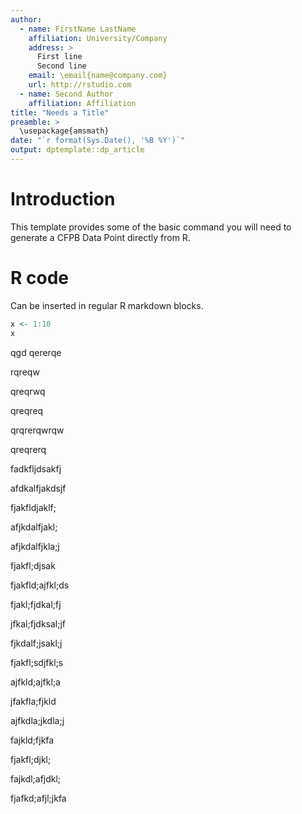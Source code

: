 ```yaml
---
author:
  - name: FirstName LastName
    affiliation: University/Company
    address: >
      First line
      Second line
    email: \email{name@company.com}
    url: http://rstudio.com
  - name: Second Author
    affiliation: Affiliation
title: "Needs a Title"
preamble: >
  \usepackage{amsmath}
date: "`r format(Sys.Date(), '%B %Y')`"
output: dptemplate::dp_article
---
```


# Introduction

This template provides some of the basic command you will need to generate a CFPB Data Point directly from R.

# R code

Can be inserted in regular R markdown blocks.

```r
x <- 1:10
x
```

qgd
qererqe

rqreqw

qreqrwq

qreqreq

qrqrerqwrqw


qreqrerq

fadkfljdsakfj

afdkalfjakdsjf

fjakfldjaklf;

afjkdalfjakl;

afjkdalfjkla;j

fjakfl;djsak

fjakfld;ajfkl;ds

fjakl;fjdkal;fj

jfkal;fjdksal;jf

fjkdalf;jsakl;j

fjakfl;sdjfkl;s

ajfkld;ajfkl;a

jfakfla;fjkld

ajfkdla;jkdla;j

fajkld;fjkfa

fjakfl;djkl;

fajkdl;afjdkl;

fjafkd;afjl;jkfa
